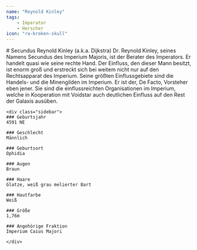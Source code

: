 ```yaml
---
name: "Reynold Kinley"
tags:
    - Imperator
    - Herscher
icon: "ra-broken-skull"
---
```

<div class="content">
    <div class="main-content">
    # Secundus Reynold Kinley (a.k.a. Dijkstra)
    Dr. Reynold Kinley, seines Namens Secundus des Imperium Majoris, ist der Berater des Imperators.
    Er handelt quasi wie seine rechte Hand.
     Der Einfluss, den dieser Mann besitzt, ist enorm groß und erstreckt sich bei weitem nicht nur auf den Rechtsapparat des Imperium. Seine größten Einflussgebiete sind die Handels- und die  Minengilden im Imperium. 
     Er ist der, De Facto, Vorsteher eben jener. 
    Sie sind die einflussreichten Organisationen im Imperium, welche in Kooperation mit Voidstar auch deutlichen Einfluss auf den Rest der Galaxis ausüben.
    </div>

    <div class="sidebar">
    ### Geburtsjahr
    4591 NE

    ### Geschlecht
    Männlich

    ### Geburtsort
    Ophidia

    ### Augen
    Braun

    ### Haare
    Glatze, weiß grau melierter Bart

    ### Hautfarbe
    Weiß

    ### Größe
    1,76m

    ### Angehörige Fraktion
    Imperium Caius Majori
    
    </div>
</div>